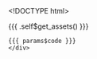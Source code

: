 <!DOCTYPE html>
<html>
  <head>
    <meta http-equiv="Content-Type" content="text/html; charset=utf-8"/>

    <title>{{{ params$title }}}</title>

    {{{ .self$get_assets() }}}

  </head>

  <body>
    <script type="text/javascript">
    (function() {
      var clip, color_legend_counts, color_scale, color_title, data, g_color_legend, g_points, g_toggle_names, plot, point_names, points, radius, redraw, sidebar, toggle_names, transform;
    
      data = {{ data }};
    
      radius = {{ params$radius }};
    
      color_scale = {{ .self$get_d3_color_scale() }};
    
      color_title = {{ params$color_title }};
    
      color_legend_counts = {{ .self$get_color_legend_counts() }};
    
      plot = new_plot({
        width: {{ params$width }},
        height: {{ params$height }},
        padding: {{ params$padding }},
        data_ranges: {
          x: {{ range(data$x, na.rm = TRUE) }},
          y: {{ range(data$y, na.rm = TRUE) }}
        },
        xlab: {{ params$xlab }},
        ylab: {{ params$ylab }},
        title: {{ params$title }},
        box: {{ params$box }},
        xlim: {{ params$xlim }},
        ylim: {{ params$ylim }},
        categorical_domains: {
          x: {{ params$x_categorical_domain }},
          y: {{ params$y_categorical_domain }}
        },
        jitter: {{ params$jitter }},
        ordinal_scale_padding: 1,
        linear_scale_padding: 40
      });
    
      plot.tooltip_text = function(d) {
        return {{ .self$get_tooltip_content() }};
      };
    
      plot.append("defs").append("clipPath").attr("id", "clip").append("rect").attr({
        "width": plot.width,
        "height": plot.height
      });
    
      clip = plot.append("g").attr("clip-path", "url(#clip)");
    
      if (plot.zoom) {
        clip.append("rect").style({
          "cursor": "move"
        }).attr({
          "class": "overlay",
          "width": plot.width,
          "height": plot.height,
          "fill": "none",
          "pointer-events": "all"
        }).call(d3.behavior.zoom().x(plot.scales.x).y(plot.scales.y).scaleExtent([1, Infinity]).on("zoom", function() {
          return redraw();
        }));
        redraw = function() {
          plot.select(".x.axis").call(plot.axes.x);
          plot.select(".y.axis").call(plot.axes.y);
          return g_points.attr("transform", transform);
        };
      }
    
      transform = function(d) {
        return "translate(" + (plot.scales.x(d.x) + plot.jitters.x()) + ", " + (plot.scales.y(d.y) + plot.jitters.y()) + ")";
      };
    
      g_points = clip.selectAll(".point").data(data).enter().append("g").attr({
        "class": "point",
        "transform": transform
      });
    
      points = g_points.append("svg:circle").attr({
        "class": "point_tooltip",
        "r": radius,
        "fill": function(d) {
          return color_scale(d.colorize);
        },
        "title": function(d) {
          return plot.tooltip_text(d);
        }
      });
    
      $(".point_tooltip").tooltip({
        html: true,
        container: "body",
        placement: "top"
      });
    
      point_names = g_points.append("text").text(function(d) {
        return d.point_name;
      }).attr({
        "dy": ".32em",
        "dx": 8,
        "text-anchor": "left",
        "display": "none"
      }).style({
        "fill": function(d) {
          return color_scale(d.colorize);
        },
        "font-size": "22px"
      });
    
      sidebar = plot.append("g").attr("transform", "translate(" + (plot.width + 60) + ",0)");
    
      g_toggle_names = sidebar.append("g").style("cursor", "pointer").style("font-size", "22px").on("click", function() {
        return toggle_names();
      });
    
      g_toggle_names.append("circle").attr("r", 7).attr("stroke", "black").attr("stroke-width", 2).attr("fill", "white");
    
      g_toggle_names.append("text").attr('text-anchor', 'start').attr('dy', '.32em').attr('dx', '12').text("Show names (" + data.length + ")");
    
      toggle_names = function() {
        var showing_point_names;
        showing_point_names = g_toggle_names.classed("show_names");
        point_names.attr("display", function() {
          if (showing_point_names) {
            return "none";
          } else {
            return "inline";
          }
        });
        return g_toggle_names.attr("class", function() {
          if (showing_point_names) {
            return "";
          } else {
            return "show_names";
          }
        }).select("circle").attr("fill", function() {
          if (showing_point_names) {
            return "white";
          } else {
            return "black";
          }
        });
      };
    
      if (color_scale.range().length > 1) {
        sidebar.append("text").attr({
          "class": "color_title",
          "x": -radius,
          "y": 45,
          "dy": ".35em"
        }).style({
          "font-size": "16px",
          "font-weight": "bold"
        }).text(color_title);
        g_color_legend = sidebar.selectAll(".key").data(color_scale.domain().reverse()).enter().append("g").attr({
          "transform": function(d, i) {
            return "translate(0, " + (i * (radius * 2 + 15) + 70) + ")";
          },
          "class": "key"
        });
        g_color_legend.append("circle").attr({
          "r": radius,
          "fill": color_scale
        });
        g_color_legend.append("text").attr({
          "x": radius + 10,
          "y": 0,
          "dy": ".35em"
        }).text(function(d) {
          return "" + d + " (" + color_legend_counts[d] + ")";
        });
      }
    
    }).call(this);

    </script>
    <div class = "code">
    {{{ params$code }}}
    </div>
  </body>
</html>
